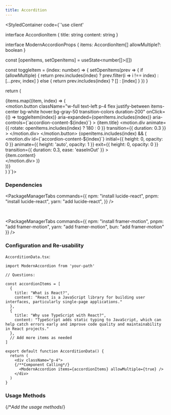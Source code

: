 ```yaml
---
title: Accordition
---
```



<StyledContainer code={`'use client'


interface AccordionItem {
    title: string
    content: string
}

interface ModernAccordionProps {
    items: AccordionItem[]
    allowMultiple?: boolean
}

  const [openItems, setOpenItems] = useState<number[]>([])

  const toggleItem = (index: number) => {
    setOpenItems(prev => {
      if (allowMultiple) {
        return prev.includes(index) ? prev.filter(i => i !== index) : [...prev, index]
      } else {
        return prev.includes(index) ? [] : [index]
      }
    })
  }

  return (
    <div className="w-full max-w-2xl mx-auto space-y-2">
      {items.map((item, index) => (
        <div key={index} className="border border-gray-200 rounded-lg overflow-hidden">
          <motion.button
            className="w-full text-left p-4 flex justify-between items-center bg-white hover:bg-gray-50 transition-colors duration-200"
            onClick={() => toggleItem(index)}
            aria-expanded={openItems.includes(index)}
            aria-controls={\`accordion-content-\${index}\`}
          >
            <span className="text-lg font-medium text-gray-900">{item.title}</span>
            <motion.div
              animate={{ rotate: openItems.includes(index) ? 180 : 0 }}
              transition={{ duration: 0.3 }}
            >
              <ChevronDown className="w-5 h-5 text-gray-500" />
            </motion.div>
          </motion.button>
          <AnimatePresence initial={false}>
            {openItems.includes(index) && (
              <motion.div
                id={\`accordion-content-\${index}\`}
                initial={{ height: 0, opacity: 0 }}
                animate={{ height: 'auto', opacity: 1 }}
                exit={{ height: 0, opacity: 0 }}
                transition={{ duration: 0.3, ease: 'easeInOut' }}
              >
                <div className="p-4 bg-gray-50 text-gray-700">
                  {item.content}
                </div>
              </motion.div>
            )}
          </AnimatePresence>
        </div>
      ))}
    </div>
  )
}`}>
    <AccorditionData />
</StyledContainer>

### Dependencies

<PackageManagerTabs 
  commands={{
    npm: "install lucide-react",
    pnpm: "install lucide-react",
    yarn: "add lucide-react",
  }} 
/>

<br />

<PackageManagerTabs 
  commands={{
    npm: "install framer-motion",
    pnpm: "add framer-motion",
    yarn: "add framer-motion",
    bun: "add framer-motion"
  }} 
/>

### Configuration and Re-usability

`AccorditionData.tsx`:

```tsx
import ModernAccordion from 'your-path'

// Questions:

const accordionItems = [
  {
    title: "What is React?",
    content: "React is a JavaScript library for building user interfaces, particularly single-page applications."
  },
  {
    title: "Why use TypeScript with React?",
    content: "TypeScript adds static typing to JavaScript, which can help catch errors early and improve code quality and maintainability in React projects."
  },
  // Add more items as needed
]

export default function AccorditionData() {
  return (
    <div className="p-4">
    {/**Component Calling*/}
      <ModernAccordion items={accordionItems} allowMultiple={true} />
    </div>
  )
}
```

### Usage Methods

{/**Add the usage methods*/}
